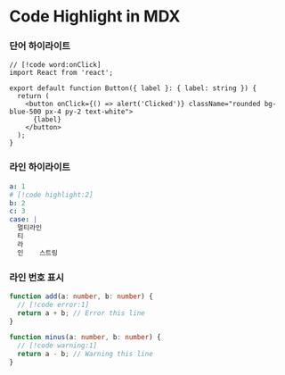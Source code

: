 # Code Highlight in MDX

### 단어 하이라이트

```tsx
// [!code word:onClick]
import React from 'react';

export default function Button({ label }: { label: string }) {
  return (
    <button onClick={() => alert('Clicked')} className="rounded bg-blue-500 px-4 py-2 text-white">
      {label}
    </button>
  );
}
```

### 라인 하이라이트

```yaml
a: 1
# [!code highlight:2]
b: 2
c: 3
case: |
  멀티라인
  티
  라
  인    스트링
```

### 라인 번호 표시

```ts
function add(a: number, b: number) {
  // [!code error:1]
  return a + b; // Error this line
}

function minus(a: number, b: number) {
  // [!code warning:1]
  return a - b; // Warning this line
}
```
